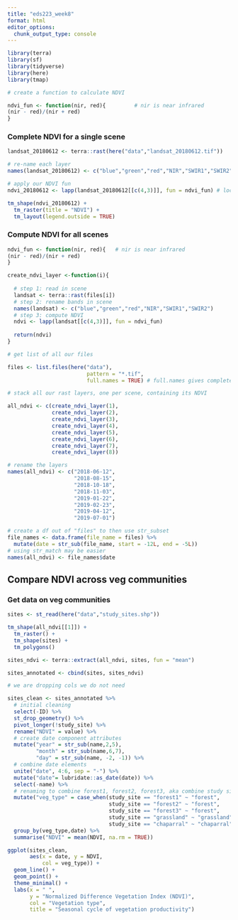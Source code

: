 ```yaml
---
title: "eds223_week8"
format: html
editor_options: 
  chunk_output_type: console
---
```


```r
library(terra)
library(sf)
library(tidyverse)
library(here)
library(tmap)
```

```r
# create a function to calculate NDVI

ndvi_fun <- function(nir, red){         # nir is near infrared
(nir - red)/(nir + red)
} 
```

### Complete NDVI for a single scene 
```r
landsat_20180612 <- terra::rast(here("data","landsat_20180612.tif"))

# re-name each layer
names(landsat_20180612) <- c("blue","green","red","NIR","SWIR1","SWIR2") # SWIR is short wave infrared

# apply our NDVI fun
ndvi_20180612 <- lapp(landsat_20180612[[c(4,3)]], fun = ndvi_fun) # local algebra, applied to each cell, c(4,3) is the layers, red and nir

tm_shape(ndvi_20180612) +
  tm_raster(title = "NDVI") +
  tm_layout(legend.outside = TRUE)
```

### Compute NDVI for all scenes 
```r
ndvi_fun <- function(nir, red){   # nir is near infrared
(nir - red)/(nir + red)
} 
```

```r
create_ndvi_layer <-function(i){
  
  # step 1: read in scene 
  landsat <- terra::rast(files[i])
  # step 2: rename bands in scene 
  names(landsat) <- c("blue","green","red","NIR","SWIR1","SWIR2")
  # step 3: compute NDVI
  ndvi <- lapp(landsat[[c(4,3)]], fun = ndvi_fun)
  
  return(ndvi)
}
```

```r
# get list of all our files 

files <- list.files(here("data"),
                         pattern = "*.tif", 
                         full.names = TRUE) # full.names gives complete file path
```

```r
# stack all our rast layers, one per scene, containing its NDVI

all_ndvi <- c(create_ndvi_layer(1),
              create_ndvi_layer(2),
              create_ndvi_layer(3),
              create_ndvi_layer(4),
              create_ndvi_layer(5),
              create_ndvi_layer(6),
              create_ndvi_layer(7),
              create_ndvi_layer(8))

# rename the layers
names(all_ndvi) <- c("2018-06-12",
                     "2018-08-15",
                     "2018-10-18",
                     "2018-11-03",
                     "2019-01-22",
                     "2019-02-23",
                     "2019-04-12",
                     "2019-07-01")
```

```r
# create a df out of "files" to then use str_subset 
file_names <- data.frame(file_name = files) %>% 
  mutate(date = str_sub(file_name, start = -12L, end = -5L))
# using str_match may be easier 
names(all_ndvi) <- file_names$date
```

## Compare NDVI across veg communities 

### Get data on veg communities

```r
sites <- st_read(here("data","study_sites.shp"))

tm_shape(all_ndvi[[1]]) +
  tm_raster() +
  tm_shape(sites) +
  tm_polygons()
```

```r
sites_ndvi <- terra::extract(all_ndvi, sites, fun = "mean")

sites_annotated <- cbind(sites, sites_ndvi)
```

```r
# we are dropping cols we do not need

sites_clean <- sites_annotated %>%
  # initial cleaning
  select(-ID) %>%
  st_drop_geometry() %>%
  pivot_longer(!study_site) %>%
  rename("NDVI" = value) %>%
  # create date component attributes
  mutate("year" = str_sub(name,2,5),
         "month" = str_sub(name,6,7),
         "day" = str_sub(name, -2, -1)) %>%
  # combine date elements
  unite("date", 4:6, sep = "-") %>%
  mutate("date"= lubridate::as_date(date)) %>%
  select(-name) %>%
  # renaming to combine forest1, forest2, forest3, aka combine study sites by veg type
  mutate("veg_type" = case_when(study_site == "forest1" ~ "forest",
                                study_site == "forest2" ~ "forest",
                                study_site == "forest3" ~ "forest",
                                study_site == "grassland" ~ "grassland",
                                study_site == "chaparral" ~ "chaparral")) %>%
  group_by(veg_type,date) %>%
  summarise("NDVI" = mean(NDVI, na.rm = TRUE))
```

```r
ggplot(sites_clean,
       aes(x = date, y = NDVI,
           col = veg_type)) +
  geom_line() +
  geom_point() +
  theme_minimal() +
  labs(x = " ",
       y = "Normalized Difference Vegetation Index (NDVI)",
       col = "Vegetation type",
       title = "Seasonal cycle of vegetation productivity")
```

